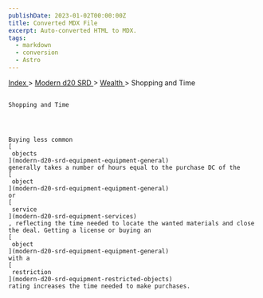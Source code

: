 ```yaml
---
publishDate: 2023-01-02T00:00:00Z
title: Converted MDX File
excerpt: Auto-converted HTML to MDX.
tags:
  - markdown
  - conversion
  - Astro
---
```


[
Index
](-index) >
[
Modern d20 SRD
](modern-d20-srd-index) >
[
Wealth
](modern-d20-srd-wealth-index) > Shopping and Time

##

    Shopping and Time




    Buying less common
    [
     objects
    ](modern-d20-srd-equipment-equipment-general)
    generally takes a number of hours equal to the purchase DC of the
    [
     object
    ](modern-d20-srd-equipment-equipment-general)
    or
    [
     service
    ](modern-d20-srd-equipment-services)
    , reflecting the time needed to locate the wanted materials and close the deal. Getting a license or buying an
    [
     object
    ](modern-d20-srd-equipment-equipment-general)
    with a
    [
     restriction
    ](modern-d20-srd-equipment-restricted-objects)
    rating increases the time needed to make purchases.

